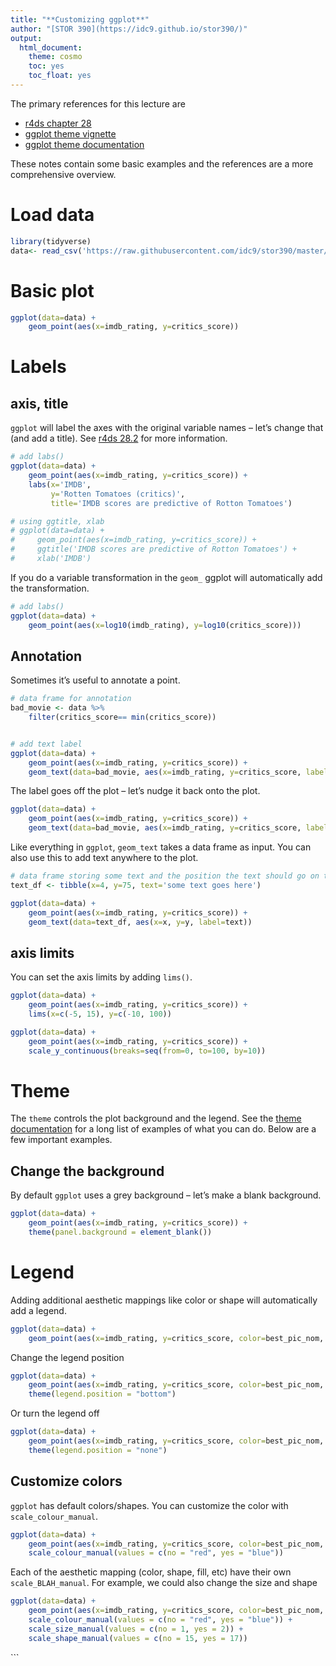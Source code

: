 ```yaml
---
title: "**Customizing ggplot**"
author: "[STOR 390](https://idc9.github.io/stor390/)"
output:
  html_document:
    theme: cosmo
    toc: yes
    toc_float: yes
---
```


The primary references for this lecture are

- [r4ds chapter 28](http://r4ds.had.co.nz/graphics-for-communication.html#scales)
- [ggplot theme vignette](http://docs.ggplot2.org/dev/vignettes/themes.html)
- [ggplot theme documentation](http://docs.ggplot2.org/0.9.2.1/theme.html)

These notes contain some basic examples and the references are a more comprehensive overview.

# **Load data**


```r
library(tidyverse)
data<- read_csv('https://raw.githubusercontent.com/idc9/stor390/master/data/movies.csv')
```

# **Basic plot**

```r
ggplot(data=data) +
    geom_point(aes(x=imdb_rating, y=critics_score))
```




# **Labels**


## axis, title


`ggplot` will label the axes with the original variable names -- let's change that (and add a title).  See [r4ds 28.2](http://r4ds.had.co.nz/graphics-for-communication.html#label) for more information.

```r
# add labs()
ggplot(data=data) +
    geom_point(aes(x=imdb_rating, y=critics_score)) +
    labs(x='IMDB',
         y='Rotten Tomatoes (critics)',
         title='IMDB scores are predictive of Rotton Tomatoes')

# using ggtitle, xlab
# ggplot(data=data) +
#     geom_point(aes(x=imdb_rating, y=critics_score)) +
#     ggtitle('IMDB scores are predictive of Rotton Tomatoes') +
#     xlab('IMDB')
```

If you do a variable transformation in the `geom_` ggplot will automatically add the transformation.
```r
# add labs()
ggplot(data=data) +
    geom_point(aes(x=log10(imdb_rating), y=log10(critics_score)))
```





## Annotation

Sometimes it's useful to annotate a point.
```r
# data frame for annotation
bad_movie <- data %>% 
    filter(critics_score== min(critics_score))


# add text label
ggplot(data=data) +
    geom_point(aes(x=imdb_rating, y=critics_score)) + 
    geom_text(data=bad_movie, aes(x=imdb_rating, y=critics_score, label=title), color='red')
```
The label goes off the plot -- let's nudge it back onto the plot. 

```r
ggplot(data=data) +
    geom_point(aes(x=imdb_rating, y=critics_score)) + 
    geom_text(data=bad_movie, aes(x=imdb_rating, y=critics_score, label=title),color='red', nudge_x= .3, nudge_y= 2)
```


Like everything in `ggplot`, `geom_text` takes a data frame as input. You can also use this to add text anywhere to the plot.

```r
# data frame storing some text and the position the text should go on the plot
text_df <- tibble(x=4, y=75, text='some text goes here')

ggplot(data=data) +
    geom_point(aes(x=imdb_rating, y=critics_score)) +
    geom_text(data=text_df, aes(x=x, y=y, label=text))
```

## axis limits

You can set the axis limits by adding `lims()`.
```r
ggplot(data=data) +
    geom_point(aes(x=imdb_rating, y=critics_score)) +
    lims(x=c(-5, 15), y=c(-10, 100))
```



```r
ggplot(data=data) +
    geom_point(aes(x=imdb_rating, y=critics_score)) +
    scale_y_continuous(breaks=seq(from=0, to=100, by=10))
```

# **Theme**

The `theme` controls the plot background and the legend. See the [theme documentation](http://docs.ggplot2.org/0.9.2.1/theme.html) for a long list of examples of what you can do. Below are a few important examples.

## Change the background
By default `ggplot` uses a grey background -- let's make a blank background.

```r
ggplot(data=data) +
    geom_point(aes(x=imdb_rating, y=critics_score)) +
    theme(panel.background = element_blank())
```

# **Legend**
Adding additional aesthetic mappings like color or shape will automatically add a legend.
```r
ggplot(data=data) +
    geom_point(aes(x=imdb_rating, y=critics_score, color=best_pic_nom, shape=best_pic_nom))
```

Change the legend position

```r
ggplot(data=data) +
    geom_point(aes(x=imdb_rating, y=critics_score, color=best_pic_nom, shape=best_pic_nom)) +
    theme(legend.position = "bottom")
```

Or turn the legend off

```r
ggplot(data=data) +
    geom_point(aes(x=imdb_rating, y=critics_score, color=best_pic_nom, shape=best_pic_nom)) +
    theme(legend.position = "none")
```


## Customize colors


`ggplot` has default colors/shapes. You can customize the color with `scale_colour_manual`.
```r
ggplot(data=data) +
    geom_point(aes(x=imdb_rating, y=critics_score, color=best_pic_nom, shape=best_pic_nom)) +
    scale_colour_manual(values = c(no = "red", yes = "blue"))
```
Each of the aesthetic mapping (color, shape, fill, etc) have their own `scale_BLAH_manual`. For example, we could also change the size and shape

```r
ggplot(data=data) +
    geom_point(aes(x=imdb_rating, y=critics_score, color=best_pic_nom, shape=best_pic_nom, size=best_pic_nom)) +
    scale_colour_manual(values = c(no = "red", yes = "blue")) +
    scale_size_manual(values = c(no = 1, yes = 2)) +
    scale_shape_manual(values = c(no = 15, yes = 17)) 
```

```






